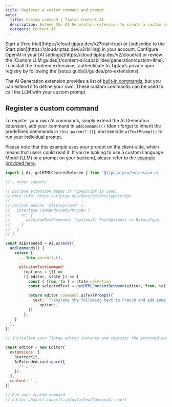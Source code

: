 ```yaml
---
title: Register a custom command and prompt
meta:
  title: Custom command | Tiptap Content AI
  description: Extend the AI Generation extension to create a custom editor command and prompt for your Tiptap editor. Learn more in the docs!
  category: Content AI
---
```



<Requirements>
    <RequirementItem label="1. Activate trial or subscribe">
        Start a [free trial](https://cloud.tiptap.dev/v2?trial=true) or [subscribe to the Start plan](https://cloud.tiptap.dev/v2/billing) in your account.
    </RequirementItem>
    <RequirementItem label="2. Integrate an AI provider">
        Configure OpenAI in your [AI settings](https://cloud.tiptap.dev/v2/cloud/ai) or review the [Custom LLM guides](/content-ai/capabilities/generation/custom-llms).
    </RequirementItem>
    <RequirementItem label="3. Install from private registry">
        To install the frontend extensions, authenticate to Tiptap’s private npm registry by following the [setup guide](/guides/pro-extensions).
    </RequirementItem>
</Requirements>

The AI Generation extension provides a list of [built-in commands](/content-ai/capabilities/generation/text-generation/built-in-commands), but you can extend it to define your own. These custom commands can be used to call the LLM with your custom prompt.

<CodeDemo isPro path="/Extensions/AiCustomCommandUsingAiTextPrompt" />

## Register a custom command

To register your own AI commands, simply extend the AI Generation extension, add your command in `addCommands()` (don't forget to inherit the predefined commands in `this.parent?.()`), and execute `aiTextPrompt()` to run your individual prompt.

Please note that this example uses your prompt on the client-side, which means that users could read it. If you're looking to use a custom Language Model (LLM) or a prompt on your backend, please refer to the [example provided here](/content-ai/custom-llms).

```js
import { Ai, getHTMLContentBetween } from '@tiptap-pro/extension-ai'

// … other imports

// Declare extension types if TypeScript is used.
// More info: https://tiptap.dev/docs/guides/typescript
//
// declare module '@tiptap/core' {
//   interface Commands<ReturnType> {
//     ai: {
//       aiCustomTextCommand: (options?: TextOptions) => ReturnType,
//     }
//   }
// }

const AiExtended = Ai.extend({
  addCommands() {
    return {
      ...this.parent?.(),

      aiCustomTextCommand:
        (options = {}) =>
        ({ editor, state }) => {
          const { from, to } = state.selection
          const selectedText = getHTMLContentBetween(editor, from, to)

          return editor.commands.aiTextPrompt({
            text: `Translate the following text to French and add some emojis: ${selectedText}`,
            ...options,
          })
        },
    }
  },
})

// Initialize your Tiptap editor instance and register the extended extension

const editor = new Editor{
  extensions: [
    StarterKit,
    AiExtended.configure({
      /* … */
    }),
  ],
  content: '',
})

// Run your custom command
// editor.chain().focus().aiCustomTextCommand().run()
```
